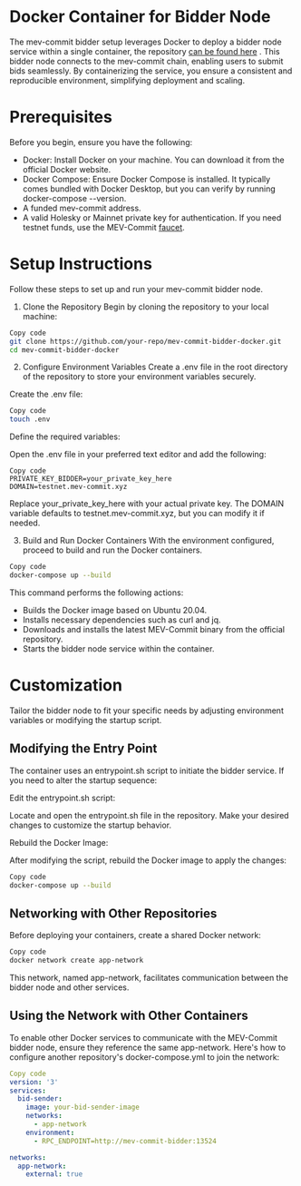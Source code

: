 # **Docker Container for Bidder Node**

The mev-commit bidder setup leverages Docker to deploy a bidder node service within a single container, the repository [can be found here](https://github.com/primev/bidder_node_docker) . This bidder node connects to the mev-commit chain, enabling users to submit bids seamlessly. 
By containerizing the service, you ensure a consistent and reproducible environment, simplifying deployment and scaling.

# Prerequisites
Before you begin, ensure you have the following:

- Docker: Install Docker on your machine. You can download it from the official Docker website.
- Docker Compose: Ensure Docker Compose is installed. It typically comes bundled with Docker Desktop, but you can verify by running docker-compose --version.
- A funded mev-commit address.
- A valid Holesky or Mainnet private key for authentication. If you need testnet funds, use the MEV-Commit [faucet](https://faucet.testnet.mev-commit.xyz/).

                                                                                                 
# Setup Instructions
Follow these steps to set up and run your mev-commit bidder node.

1. Clone the Repository
Begin by cloning the repository to your local machine:

```bash
Copy code
git clone https://github.com/your-repo/mev-commit-bidder-docker.git
cd mev-commit-bidder-docker
```
                                                                                                 
2. Configure Environment Variables
Create a .env file in the root directory of the repository to store your environment variables securely.

Create the .env file:

```bash
Copy code
touch .env
```

Define the required variables:

Open the .env file in your preferred text editor and add the following:

```env
Copy code
PRIVATE_KEY_BIDDER=your_private_key_here
DOMAIN=testnet.mev-commit.xyz
```

Replace your_private_key_here with your actual private key.
The DOMAIN variable defaults to testnet.mev-commit.xyz, but you can modify it if needed.

3. Build and Run Docker Containers
With the environment configured, proceed to build and run the Docker containers.
```bash
Copy code
docker-compose up --build
```

This command performs the following actions:

- Builds the Docker image based on Ubuntu 20.04.
- Installs necessary dependencies such as curl and jq.
- Downloads and installs the latest MEV-Commit binary from the official repository.
- Starts the bidder node service within the container.


# Customization
Tailor the bidder node to fit your specific needs by adjusting environment variables or modifying the startup script.

## Modifying the Entry Point
The container uses an entrypoint.sh script to initiate the bidder service. If you need to alter the startup sequence:

Edit the entrypoint.sh script:

Locate and open the entrypoint.sh file in the repository. Make your desired changes to customize the startup behavior.

Rebuild the Docker Image:

After modifying the script, rebuild the Docker image to apply the changes:

```bash
Copy code
docker-compose up --build
```
                                                                                                 
## Networking with Other Repositories
Before deploying your containers, create a shared Docker network:

```bash
Copy code
docker network create app-network
```
                                                                                                 
This network, named app-network, facilitates communication between the bidder node and other services.

## Using the Network with Other Containers
To enable other Docker services to communicate with the MEV-Commit bidder node, ensure they reference the same app-network. Here's how to configure another repository's docker-compose.yml to join the network:

```yaml
Copy code
version: '3'
services:
  bid-sender:
    image: your-bid-sender-image
    networks:
      - app-network
    environment:
      - RPC_ENDPOINT=http://mev-commit-bidder:13524

networks:
  app-network:
    external: true
```        
                                                                                                 

